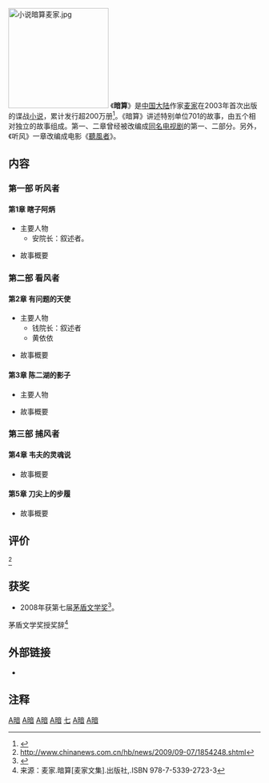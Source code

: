 [[File:小说暗算麦家.jpg|200px]]
《'''暗算'''》是[[中国大陆|中国大陆]]作家[[麦家|麦家]]在2003年首次出版的谍战[[小说|小说]]，累计发行超200万册<ref>{{Cite web |url=http://book.ifeng.com/a/20180315/108569_0.shtml |title=茅盾文学奖经典作品《暗算》出版15周年，全新版本绝美上市 |accessdate=2019-07-11 |author= |date=2018-03-15 |work= |publisher=凤凰网 |language=Zh-hans |archive-date=2019-07-10 |archive-url=https://web.archive.org/web/20190710223743/http://book.ifeng.com/a/20180315/108569_0.shtml |dead-url=no }}</ref>。《暗算》讲述特别单位701的故事，由五个相对独立的故事组成。第一、二章曾经被改编成[[暗算_(電視劇)|同名电视剧]]的第一、二部分。另外，《听风》一章改编成电影《[[聽風者|聽風者]]》。

== 内容 ==
=== 第一部 听风者 ===
==== 第1章 瞎子阿炳 ====
*主要人物
**安院长：叙述者。

*故事概要

=== 第二部 看风者 ===
==== 第2章 有问题的天使 ====
*主要人物
**钱院长：叙述者
**黄依依

*故事概要

==== 第3章 陈二湖的影子 ====
*主要人物

*故事概要

=== 第三部 捕风者 ===
==== 第4章 韦夫的灵魂说 ====

*故事概要

==== 第5章 刀尖上的步履 ====

*故事概要

== 评价 ==
<ref>http://www.chinanews.com.cn/hb/news/2009/09-07/1854248.shtml</ref>

== 获奖 ==
*2008年获第七届[[茅盾文学奖|茅盾文学奖]]<ref>{{Cite web |url=http://www.china.com.cn/culture/txt/2008-10/28/content_16675879.htm |title=存档副本 |accessdate=2009-11-22 |archive-date=2015-06-06 |archive-url=https://web.archive.org/web/20150606205303/http://www.china.com.cn/culture/txt/2008-10/28/content_16675879.htm |dead-url=no }}</ref>。

茅盾文学奖授奖辞<ref>来源：麦家.暗算[麦家文集].出版社,.ISBN 978-7-5339-2723-3</ref>
{{Quote|
:麦家的写作对于中国当代文坛来说，无疑具有独特性。《暗算》讲述了具有特殊禀赋的人的命运遭际，书写了个人身处在封闭的黑暗空间的神奇表现。破译密码的故事传奇曲折，充满悬念和神秘感，与此同时，人的心灵世界亦得到丰富细致的展现。麦家的小说有着奇异的想象力，构思独特精巧，诡异多变。他的文字有力而简洁，仿佛一种被痛楚浸满期的精灵，可以指引向不可知的深谷，引向无限宽广的世界。他的书写，能独享一种机密，一种幸福，一种意外之喜。
}}

== 外部链接 ==
*{{豆瓣|3393154}}

==注释==
<div class='references'>
<references/>
</div>

{{小说小作品}}
{{茅盾文学奖|第七屆}}
[[Category:2003年中国小说|A暗]]
[[Category:中文长篇小说|A暗]]
[[Category:中華民國大陸時期背景小說|A暗]]
[[Category:中华人民共和国背景小说|A暗]]
[[Category:茅盾文学奖获奖作品|七]]
[[Category:間諜題材作品|A暗]]
[[Category:改编成影视剧的中华人民共和国小说|A暗]]